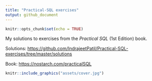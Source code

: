 ```yaml
---
title: "Practical-SQL exercises"
output: github_document
---
```


```r
knitr::opts_chunk$set(echo = TRUE)
```

My solutions to exercises from the _Practical SQL_ (1st Edition) book.

Solutions: <https://github.com/IndrajeetPatil/Practical-SQL-exercises/tree/master/solutions>

Book: <https://nostarch.com/practicalSQL>

```r
knitr::include_graphics("assets/cover.jpg")
```

